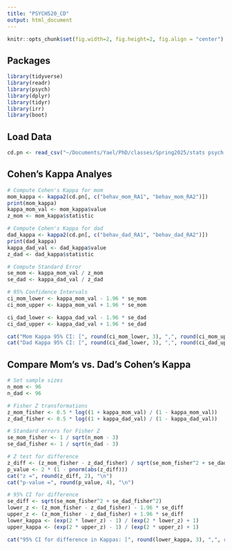 ```yaml
---
title: "PSYCH520_CD"
output: html_document
---
```


```r
knitr::opts_chunk$set(fig.width=2, fig.height=2, fig.align = "center")
```

## Packages
```r
library(tidyverse) 
library(readr)
library(psych) 
library(dplyr)
library(tidyr)
library(irr)
library(boot)
```

## Load Data
```r
cd.pn <- read_csv("~/Documents/Yael/PhD/classes/Spring2025/stats psych 520 measuremennt/Final_Project/spaff.couples.1-100_updated.csv")
```

## Cohen's Kappa Analyes
```r
# Compute Cohen's Kappa for mom
mom_kappa <- kappa2(cd.pn[, c("behav_mom_RA1", "behav_mom_RA2")])
print(mom_kappa)
kappa_mom_val <- mom_kappa$value
z_mom <- mom_kappa$statistic

# Compute Cohen's Kappa for dad
dad_kappa <- kappa2(cd.pn[, c("behav_dad_RA1", "behav_dad_RA2")])
print(dad_kappa)
kappa_dad_val <- dad_kappa$value
z_dad <- dad_kappa$statistic

# Compute Standard Error
se_mom <- kappa_mom_val / z_mom
se_dad <- kappa_dad_val / z_dad

# 95% Confidence Intervals
ci_mom_lower <- kappa_mom_val - 1.96 * se_mom
ci_mom_upper <- kappa_mom_val + 1.96 * se_mom

ci_dad_lower <- kappa_dad_val - 1.96 * se_dad
ci_dad_upper <- kappa_dad_val + 1.96 * se_dad

cat("Mom Kappa 95% CI: [", round(ci_mom_lower, 3), ",", round(ci_mom_upper, 3), "]\n")
cat("Dad Kappa 95% CI: [", round(ci_dad_lower, 3), ",", round(ci_dad_upper, 3), "]\n")

```

## Compare Mom's vs. Dad's Cohen's Kappa 
```r
# Set sample sizes
n_mom <- 96
n_dad <- 96

# Fisher Z transformations
z_mom_fisher <- 0.5 * log((1 + kappa_mom_val) / (1 - kappa_mom_val))
z_dad_fisher <- 0.5 * log((1 + kappa_dad_val) / (1 - kappa_dad_val))

# Standard errors for Fisher Z
se_mom_fisher <- 1 / sqrt(n_mom - 3)
se_dad_fisher <- 1 / sqrt(n_dad - 3)

# Z test for difference
z_diff <- (z_mom_fisher - z_dad_fisher) / sqrt(se_mom_fisher^2 + se_dad_fisher^2)
p_value <- 2 * (1 - pnorm(abs(z_diff)))
cat("z =", round(z_diff, 2), "\n")
cat("p-value =", round(p_value, 4), "\n")

# 95% CI for difference
se_diff <- sqrt(se_mom_fisher^2 + se_dad_fisher^2)
lower_z <- (z_mom_fisher - z_dad_fisher) - 1.96 * se_diff
upper_z <- (z_mom_fisher - z_dad_fisher) + 1.96 * se_diff
lower_kappa <- (exp(2 * lower_z) - 1) / (exp(2 * lower_z) + 1)
upper_kappa <- (exp(2 * upper_z) - 1) / (exp(2 * upper_z) + 1)

cat("95% CI for difference in Kappas: [", round(lower_kappa, 3), ",", round(upper_kappa, 3), "]\n")
```
